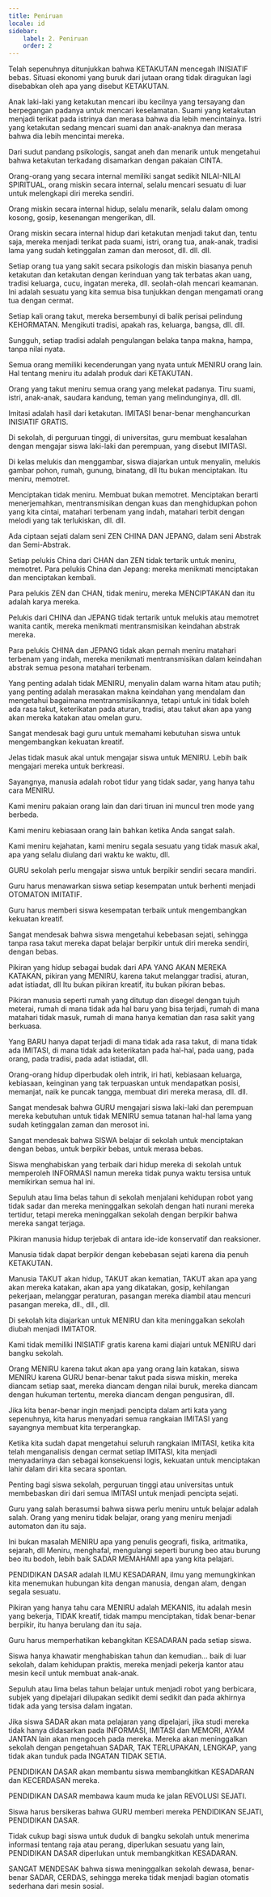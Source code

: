 ```yaml
---
title: Peniruan
locale: id
sidebar:
    label: 2. Peniruan
    order: 2
---
```

Telah sepenuhnya ditunjukkan bahwa KETAKUTAN mencegah INISIATIF bebas. Situasi ekonomi yang buruk dari jutaan orang tidak diragukan lagi disebabkan oleh apa yang disebut KETAKUTAN.

Anak laki-laki yang ketakutan mencari ibu kecilnya yang tersayang dan berpegangan padanya untuk mencari keselamatan. Suami yang ketakutan menjadi terikat pada istrinya dan merasa bahwa dia lebih mencintainya. Istri yang ketakutan sedang mencari suami dan anak-anaknya dan merasa bahwa dia lebih mencintai mereka.

Dari sudut pandang psikologis, sangat aneh dan menarik untuk mengetahui bahwa ketakutan terkadang disamarkan dengan pakaian CINTA.

Orang-orang yang secara internal memiliki sangat sedikit NILAI-NILAI SPIRITUAL, orang miskin secara internal, selalu mencari sesuatu di luar untuk melengkapi diri mereka sendiri.

Orang miskin secara internal hidup, selalu menarik, selalu dalam omong kosong, gosip, kesenangan mengerikan, dll.

Orang miskin secara internal hidup dari ketakutan menjadi takut dan, tentu saja, mereka menjadi terikat pada suami, istri, orang tua, anak-anak, tradisi lama yang sudah ketinggalan zaman dan merosot, dll. dll. dll.

Setiap orang tua yang sakit secara psikologis dan miskin biasanya penuh ketakutan dan ketakutan dengan kerinduan yang tak terbatas akan uang, tradisi keluarga, cucu, ingatan mereka, dll. seolah-olah mencari keamanan. Ini adalah sesuatu yang kita semua bisa tunjukkan dengan mengamati orang tua dengan cermat.

Setiap kali orang takut, mereka bersembunyi di balik perisai pelindung KEHORMATAN. Mengikuti tradisi, apakah ras, keluarga, bangsa, dll. dll.

Sungguh, setiap tradisi adalah pengulangan belaka tanpa makna, hampa, tanpa nilai nyata.

Semua orang memiliki kecenderungan yang nyata untuk MENIRU orang lain. Hal tentang meniru itu adalah produk dari KETAKUTAN.

Orang yang takut meniru semua orang yang melekat padanya. Tiru suami, istri, anak-anak, saudara kandung, teman yang melindunginya, dll. dll.

Imitasi adalah hasil dari ketakutan. IMITASI benar-benar menghancurkan INISIATIF GRATIS.

Di sekolah, di perguruan tinggi, di universitas, guru membuat kesalahan dengan mengajar siswa laki-laki dan perempuan, yang disebut IMITASI.

Di kelas melukis dan menggambar, siswa diajarkan untuk menyalin, melukis gambar pohon, rumah, gunung, binatang, dll Itu bukan menciptakan. Itu meniru, memotret.

Menciptakan tidak meniru. Membuat bukan memotret. Menciptakan berarti menerjemahkan, mentransmisikan dengan kuas dan menghidupkan pohon yang kita cintai, matahari terbenam yang indah, matahari terbit dengan melodi yang tak terlukiskan, dll. dll.

Ada ciptaan sejati dalam seni ZEN CHINA DAN JEPANG, dalam seni Abstrak dan Semi-Abstrak.

Setiap pelukis China dari CHAN dan ZEN tidak tertarik untuk meniru, memotret. Para pelukis China dan Jepang: mereka menikmati menciptakan dan menciptakan kembali.

Para pelukis ZEN dan CHAN, tidak meniru, mereka MENCIPTAKAN dan itu adalah karya mereka.

Pelukis dari CHINA dan JEPANG tidak tertarik untuk melukis atau memotret wanita cantik, mereka menikmati mentransmisikan keindahan abstrak mereka.

Para pelukis CHINA dan JEPANG tidak akan pernah meniru matahari terbenam yang indah, mereka menikmati mentransmisikan dalam keindahan abstrak semua pesona matahari terbenam.

Yang penting adalah tidak MENIRU, menyalin dalam warna hitam atau putih; yang penting adalah merasakan makna keindahan yang mendalam dan mengetahui bagaimana mentransmisikannya, tetapi untuk ini tidak boleh ada rasa takut, keterikatan pada aturan, tradisi, atau takut akan apa yang akan mereka katakan atau omelan guru.

Sangat mendesak bagi guru untuk memahami kebutuhan siswa untuk mengembangkan kekuatan kreatif.

Jelas tidak masuk akal untuk mengajar siswa untuk MENIRU. Lebih baik mengajari mereka untuk berkreasi.

Sayangnya, manusia adalah robot tidur yang tidak sadar, yang hanya tahu cara MENIRU.

Kami meniru pakaian orang lain dan dari tiruan ini muncul tren mode yang berbeda.

Kami meniru kebiasaan orang lain bahkan ketika Anda sangat salah.

Kami meniru kejahatan, kami meniru segala sesuatu yang tidak masuk akal, apa yang selalu diulang dari waktu ke waktu, dll.

GURU sekolah perlu mengajar siswa untuk berpikir sendiri secara mandiri.

Guru harus menawarkan siswa setiap kesempatan untuk berhenti menjadi OTOMATON IMITATIF.

Guru harus memberi siswa kesempatan terbaik untuk mengembangkan kekuatan kreatif.

Sangat mendesak bahwa siswa mengetahui kebebasan sejati, sehingga tanpa rasa takut mereka dapat belajar berpikir untuk diri mereka sendiri, dengan bebas.

Pikiran yang hidup sebagai budak dari APA YANG AKAN MEREKA KATAKAN, pikiran yang MENIRU, karena takut melanggar tradisi, aturan, adat istiadat, dll Itu bukan pikiran kreatif, itu bukan pikiran bebas.

Pikiran manusia seperti rumah yang ditutup dan disegel dengan tujuh meterai, rumah di mana tidak ada hal baru yang bisa terjadi, rumah di mana matahari tidak masuk, rumah di mana hanya kematian dan rasa sakit yang berkuasa.

Yang BARU hanya dapat terjadi di mana tidak ada rasa takut, di mana tidak ada IMITASI, di mana tidak ada keterikatan pada hal-hal, pada uang, pada orang, pada tradisi, pada adat istiadat, dll.

Orang-orang hidup diperbudak oleh intrik, iri hati, kebiasaan keluarga, kebiasaan, keinginan yang tak terpuaskan untuk mendapatkan posisi, memanjat, naik ke puncak tangga, membuat diri mereka merasa, dll. dll.

Sangat mendesak bahwa GURU mengajari siswa laki-laki dan perempuan mereka kebutuhan untuk tidak MENIRU semua tatanan hal-hal lama yang sudah ketinggalan zaman dan merosot ini.

Sangat mendesak bahwa SISWA belajar di sekolah untuk menciptakan dengan bebas, untuk berpikir bebas, untuk merasa bebas.

Siswa menghabiskan yang terbaik dari hidup mereka di sekolah untuk memperoleh INFORMASI namun mereka tidak punya waktu tersisa untuk memikirkan semua hal ini.

Sepuluh atau lima belas tahun di sekolah menjalani kehidupan robot yang tidak sadar dan mereka meninggalkan sekolah dengan hati nurani mereka tertidur, tetapi mereka meninggalkan sekolah dengan berpikir bahwa mereka sangat terjaga.

Pikiran manusia hidup terjebak di antara ide-ide konservatif dan reaksioner.

Manusia tidak dapat berpikir dengan kebebasan sejati karena dia penuh KETAKUTAN.

Manusia TAKUT akan hidup, TAKUT akan kematian, TAKUT akan apa yang akan mereka katakan, akan apa yang dikatakan, gosip, kehilangan pekerjaan, melanggar peraturan, pasangan mereka diambil atau mencuri pasangan mereka, dll., dll., dll.

Di sekolah kita diajarkan untuk MENIRU dan kita meninggalkan sekolah diubah menjadi IMITATOR.

Kami tidak memiliki INISIATIF gratis karena kami diajari untuk MENIRU dari bangku sekolah.

Orang MENIRU karena takut akan apa yang orang lain katakan, siswa MENIRU karena GURU benar-benar takut pada siswa miskin, mereka diancam setiap saat, mereka diancam dengan nilai buruk, mereka diancam dengan hukuman tertentu, mereka diancam dengan pengusiran, dll.

Jika kita benar-benar ingin menjadi pencipta dalam arti kata yang sepenuhnya, kita harus menyadari semua rangkaian IMITASI yang sayangnya membuat kita terperangkap.

Ketika kita sudah dapat mengetahui seluruh rangkaian IMITASI, ketika kita telah menganalisis dengan cermat setiap IMITASI, kita menjadi menyadarinya dan sebagai konsekuensi logis, kekuatan untuk menciptakan lahir dalam diri kita secara spontan.

Penting bagi siswa sekolah, perguruan tinggi atau universitas untuk membebaskan diri dari semua IMITASI untuk menjadi pencipta sejati.

Guru yang salah berasumsi bahwa siswa perlu meniru untuk belajar adalah salah. Orang yang meniru tidak belajar, orang yang meniru menjadi automaton dan itu saja.

Ini bukan masalah MENIRU apa yang penulis geografi, fisika, aritmatika, sejarah, dll Meniru, menghafal, mengulangi seperti burung beo atau burung beo itu bodoh, lebih baik SADAR MEMAHAMI apa yang kita pelajari.

PENDIDIKAN DASAR adalah ILMU KESADARAN, ilmu yang memungkinkan kita menemukan hubungan kita dengan manusia, dengan alam, dengan segala sesuatu.

Pikiran yang hanya tahu cara MENIRU adalah MEKANIS, itu adalah mesin yang bekerja, TIDAK kreatif, tidak mampu menciptakan, tidak benar-benar berpikir, itu hanya berulang dan itu saja.

Guru harus memperhatikan kebangkitan KESADARAN pada setiap siswa.

Siswa hanya khawatir menghabiskan tahun dan kemudian... baik di luar sekolah, dalam kehidupan praktis, mereka menjadi pekerja kantor atau mesin kecil untuk membuat anak-anak.

Sepuluh atau lima belas tahun belajar untuk menjadi robot yang berbicara, subjek yang dipelajari dilupakan sedikit demi sedikit dan pada akhirnya tidak ada yang tersisa dalam ingatan.

Jika siswa SADAR akan mata pelajaran yang dipelajari, jika studi mereka tidak hanya didasarkan pada INFORMASI, IMITASI dan MEMORI, AYAM JANTAN lain akan mengoceh pada mereka. Mereka akan meninggalkan sekolah dengan pengetahuan SADAR, TAK TERLUPAKAN, LENGKAP, yang tidak akan tunduk pada INGATAN TIDAK SETIA.

PENDIDIKAN DASAR akan membantu siswa membangkitkan KESADARAN dan KECERDASAN mereka.

PENDIDIKAN DASAR membawa kaum muda ke jalan REVOLUSI SEJATI.

Siswa harus bersikeras bahwa GURU memberi mereka PENDIDIKAN SEJATI, PENDIDIKAN DASAR.

Tidak cukup bagi siswa untuk duduk di bangku sekolah untuk menerima informasi tentang raja atau perang, diperlukan sesuatu yang lain, PENDIDIKAN DASAR diperlukan untuk membangkitkan KESADARAN.

SANGAT MENDESAK bahwa siswa meninggalkan sekolah dewasa, benar-benar SADAR, CERDAS, sehingga mereka tidak menjadi bagian otomatis sederhana dari mesin sosial.
